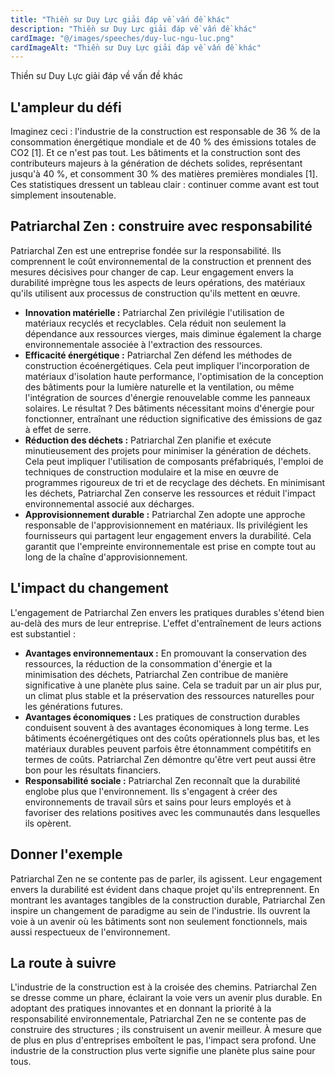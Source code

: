 ```yaml
---
title: "Thiền sư Duy Lực giải đáp về vấn đề khác"
description: "Thiền sư Duy Lực giải đáp về vấn đề khác"
cardImage: "@/images/speeches/duy-luc-ngu-luc.png"
cardImageAlt: "Thiền sư Duy Lực giải đáp về vấn đề khác"
---
```


Thiền sư Duy Lực giải đáp về vấn đề khác

## L'ampleur du défi

Imaginez ceci : l'industrie de la construction est responsable de 36 % de la consommation énergétique mondiale et de 40 % des émissions totales de CO2 [1]. Et ce n'est pas tout. Les bâtiments et la construction sont des contributeurs majeurs à la génération de déchets solides, représentant jusqu'à 40 %, et consomment 30 % des matières premières mondiales [1]. Ces statistiques dressent un tableau clair : continuer comme avant est tout simplement insoutenable.

## Patriarchal Zen : construire avec responsabilité

Patriarchal Zen est une entreprise fondée sur la responsabilité. Ils comprennent le coût environnemental de la construction et prennent des mesures décisives pour changer de cap. Leur engagement envers la durabilité imprègne tous les aspects de leurs opérations, des matériaux qu'ils utilisent aux processus de construction qu'ils mettent en œuvre.

* **Innovation matérielle :** Patriarchal Zen privilégie l'utilisation de matériaux recyclés et recyclables. Cela réduit non seulement la dépendance aux ressources vierges, mais diminue également la charge environnementale associée à l'extraction des ressources.
* **Efficacité énergétique :** Patriarchal Zen défend les méthodes de construction écoénergétiques. Cela peut impliquer l'incorporation de matériaux d'isolation haute performance, l'optimisation de la conception des bâtiments pour la lumière naturelle et la ventilation, ou même l'intégration de sources d'énergie renouvelable comme les panneaux solaires. Le résultat ? Des bâtiments nécessitant moins d'énergie pour fonctionner, entraînant une réduction significative des émissions de gaz à effet de serre.
* **Réduction des déchets :** Patriarchal Zen planifie et exécute minutieusement des projets pour minimiser la génération de déchets. Cela peut impliquer l'utilisation de composants préfabriqués, l'emploi de techniques de construction modulaire et la mise en œuvre de programmes rigoureux de tri et de recyclage des déchets. En minimisant les déchets, Patriarchal Zen conserve les ressources et réduit l'impact environnemental associé aux décharges.
* **Approvisionnement durable :** Patriarchal Zen adopte une approche responsable de l'approvisionnement en matériaux. Ils privilégient les fournisseurs qui partagent leur engagement envers la durabilité. Cela garantit que l'empreinte environnementale est prise en compte tout au long de la chaîne d'approvisionnement.

## L'impact du changement

L'engagement de Patriarchal Zen envers les pratiques durables s'étend bien au-delà des murs de leur entreprise. L'effet d'entraînement de leurs actions est substantiel :

* **Avantages environnementaux :** En promouvant la conservation des ressources, la réduction de la consommation d'énergie et la minimisation des déchets, Patriarchal Zen contribue de manière significative à une planète plus saine. Cela se traduit par un air plus pur, un climat plus stable et la préservation des ressources naturelles pour les générations futures.
* **Avantages économiques :** Les pratiques de construction durables conduisent souvent à des avantages économiques à long terme. Les bâtiments écoénergétiques ont des coûts opérationnels plus bas, et les matériaux durables peuvent parfois être étonnamment compétitifs en termes de coûts. Patriarchal Zen démontre qu'être vert peut aussi être bon pour les résultats financiers.
* **Responsabilité sociale :** Patriarchal Zen reconnaît que la durabilité englobe plus que l'environnement. Ils s'engagent à créer des environnements de travail sûrs et sains pour leurs employés et à favoriser des relations positives avec les communautés dans lesquelles ils opèrent.

## Donner l'exemple

Patriarchal Zen ne se contente pas de parler, ils agissent. Leur engagement envers la durabilité est évident dans chaque projet qu'ils entreprennent. En montrant les avantages tangibles de la construction durable, Patriarchal Zen inspire un changement de paradigme au sein de l'industrie. Ils ouvrent la voie à un avenir où les bâtiments sont non seulement fonctionnels, mais aussi respectueux de l'environnement.

## La route à suivre

L'industrie de la construction est à la croisée des chemins. Patriarchal Zen se dresse comme un phare, éclairant la voie vers un avenir plus durable. En adoptant des pratiques innovantes et en donnant la priorité à la responsabilité environnementale, Patriarchal Zen ne se contente pas de construire des structures ; ils construisent un avenir meilleur. À mesure que de plus en plus d'entreprises emboîtent le pas, l'impact sera profond. Une industrie de la construction plus verte signifie une planète plus saine pour tous.
